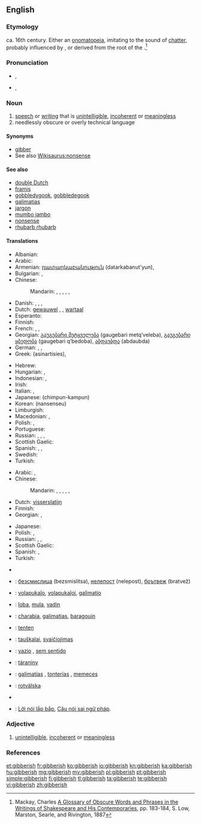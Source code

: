 ==English==

===Etymology===
ca. 16th century. Either an [[onomatopeia]], imitating to the sound of [[chatter]], probably influenced by {{term|jabber}}, or derived from the root of the {{etyl|ga}} {{term|gob|lang=ga||the mouth}}.<ref>Mackay, Charles [http://books.google.com/books?id=RCingf_1px0C&pg=PA183&lpg=PA183&dq=gibberish+etymology&source=web&ots=woP9Nswjn6&sig=zm3rR7oMcNw-yF3DDL5Q62t3EaA&hl=en&sa=X&oi=book_result&resnum=10&ct=result#PPA183,M1 A Glossary of Obscure Words and Phrases in the Writings of Shakespeare and His Contemporaries], pp. 183-184, S. Low, Marston, Searle, and Rivington, 1887</ref>

===Pronunciation===
* {{a|UK}} {{IPA|/ˈdʒɪb.ɜː(ɹ).ɪʃ/}}, {{X-SAMPA|/"dZIb.3:(r\).IS/}}
* {{a|US}} {{IPA|/ˈdʒɪb.ə.ɹɪʃ/}}, {{X-SAMPA|/"dZIb.@.r\IS/}}

===Noun===
{{en-noun|-|es}}

# [[speech]] or [[writing]] that is [[unintelligible]], [[incoherent]] or [[meaningless]]
# needlessly obscure or overly technical language

====Synonyms====
* [[gibber]]
* See also [[Wikisaurus:nonsense]]

====See also====
* [[double Dutch]]
* [[framis]]
* [[gobbledygook]], [[gobbledegook]]
* [[galimatias]]
* [[jargon]]
* [[mumbo jambo]]
* [[nonsense]]
* [[rhubarb rhubarb]]

====Translations====
{{trans-top|unintelligible speech or writing}}
* Albanian: {{t-|sq|dërdëllisje}}
* Arabic: {{t-|ar|رطانة|f|tr=raTaana}}
* Armenian: [[դատարկաբանություն]] (datarkabanut'yun),  {{t-|hy|ցնորք|tr=c’nork’}}
* Bulgarian: {{t+|bg|безсмислици|f|p|tr=bezsmislitsi}}, {{t+|bg|глупости|f|p|tr=gluposti}}
* Chinese:
*: Mandarin: {{t-|cmn|亂語|sc=Hani}}, {{t-|cmn|乱语|tr=luànyǔ|sc=Hani}}, {{t-|cmn|胡言亂語|sc=Hani}}, {{t-|cmn|胡言乱语|tr=húyán luànyǔ|sc=Hani}}, {{t-|cmn|胡話|sc=Hani}}, {{t-|cmn|胡话|tr=húhuà|sc=Hani}}
* Danish: {{t-|da|vrøvl|n}}, {{t-|da|volapyk|n}}, {{t+|da|kaudervælsk|n}}, {{t+|da|nonsens|n}}
* Dutch: [[gewauwel]] {{n}}, {{t+|nl|koeterwaals}} {{n}}, [[wartaal]]
* Esperanto: {{qualifier|slang}} {{t+|eo|volapukaĵo}}
* Finnish: {{t+|fi|siansaksa}}
* French: {{t+|fr|baragouin|m}}, {{t+|fr|galimatias|m}}, {{t+|fr|charabia|m}}
* Georgian: [[გაუგებარი მეტყველება]] (gaugebari metq‘veleba), [[გაუგებარი ყბედობა]] (gaugebari q‘bedoba), [[აბდაუბდა]] (abdaubda)
* German: {{t+|de|Kauderwelsch|n}}, {{t+|de|Kokolores|m}}, {{t+|de|Gequassel|n}}
* Greek: {{t+|el|ασυναρτησίες}} (asinartisíes), {{t+|el|αλαμπουρνέζικα}}
{{trans-mid}}
* Hebrew: {{t+|he|ג'יבריש|tr=jibrish}}
* Hungarian: {{t+|hu|badarság}}, {{t+|hu|zagyvaság}}
* Indonesian: {{t-|id|pepesan kosong}}, {{t-|id|bahasa raban}}
* Irish: {{t-|ga|gibiris|f}}
* Italian: {{t-|it|farfuglio|m}}, {{t-|it|borbottio|m}}
* Japanese: {{t-|ja|ちんぷんかんぷん}} (chimpun-kampun)
* Korean: {{t+|ko|난센스|sc=Hang}} (nansenseu)
* Limburgish: {{t|li|krièmerwelsj}}
* Macedonian: {{t-|mk|брборење|n|tr=brbórenje}},  {{t-|mk|баботење|n|tr=babótenje}}
* Polish: {{t-|pl|jazgot|m}}, {{t-|pl|bełkot|m}}
* Portuguese: {{t+|pt|algaravia|f}}
* Russian: {{t+|ru|тарабарщина|f|tr=tarabárščina}}, {{t+|ru|невнятность|f|tr=nevnjátnost’}},  {{t-|ru|белеберда|f|tr=beleberdá}}, {{t+|ru|галиматья|f|tr=galimat'já|sc=Cyrl}}
* Scottish Gaelic: {{t-|gd|goileam|m}}
* Spanish: {{t-|es|algarabía|f}}, {{t-|es|farfulla|f}}, {{t+|es|monserga|f}}
* Swedish: {{t+|sv|nonsens}}
* Turkish: {{t+|tr|saçma}}
{{trans-bottom}}

{{trans-top|needlessly obscure or overly technical language}}
* Arabic: {{t-|ar|ثرثرة|f|tr=tharthara}},  {{t-|ar|بربرة|f|tr=barbara}}
* Chinese:
*: Mandarin: {{t-|cmn|亂語|sc=Hani}}, {{t-|cmn|乱语|tr=luànyǔ|sc=Hani}}, {{t-|cmn|胡言亂語|sc=Hani}}, {{t-|cmn|胡言乱语|tr=húyán luànyǔ|sc=Hani}}, {{t-|cmn|胡話|sc=Hani}}, {{t-|cmn|胡话|tr=húhuà|sc=Hani}}
* Dutch: [[visserslatijn]] {{n}}
* Finnish: {{t+|fi|heprea}}
* Georgian: {{t-|ka|გაუგებარი|sc=Geor}}, {{t-|ka|ტექნიკური ენა|sc=Geor}}
{{trans-mid}}
* Japanese: {{t-|ja|美辞麗句|tr=びじれいく, bijireiku}}
* Polish: {{t-|pl|jazgot|m}}, {{t-|pl|bełkot|m}}
* Russian: {{t+|ru|тарабарщина|f|tr=tarabárščina}},  {{t+|ru|белиберда|f|tr=beliberdá}},  {{t+|ru|бессмыслица|f|tr=bessmýslica}}
* Scottish Gaelic: {{t-|gd|goileam|m}}
* Spanish: {{t+|es|jerga|f}}, {{t+|es|galimatías|m}}
* Turkish: {{t+|tr|jargon}}
{{trans-bottom}}

{{checktrans-top}}
* {{trreq|sq}}
* {{ttbc|bg}}: [[безсмислица]] (bezsmislitsa), [[нелепост]] (nelepost), [[брътвеж]] (bratvež)
* {{ttbc|eo}}: [[volapukaĵo]], [[volapukaĵoj]], [[galimatio]]
* {{ttbc|et}}: [[loba]], [[mula]], [[vadin]]
* {{ttbc|fr}}: [[charabia]], [[galimatias]], [[baragouin]]
{{trans-mid}}
* {{ttbc|ht}}: [[tenten]]
* {{ttbc|lt}}: [[tauškalai]], [[svaičiojimas]]
* {{ttbc|pt}}: [[vazio]] {{m}}, [[sem sentido]]
* {{ttbc|sk}}: [[táraniny]] {{f|p}}
* {{ttbc|es}}: [[galimatías]] {{m|p}}, [[tonterías]] {{f|p}}, [[memeces]] {{f|p}}
* {{ttbc|sv}}: [[rotvälska]]
* {{trreq|tr}}
* {{ttbc|vi}}: [[Lời nói lắp bắp]], [[Câu nói sai ngữ pháp]].
{{trans-bottom}}

===Adjective===
{{en-adj}}

# [[unintelligible]], [[incoherent]] or [[meaningless]]

===References===
<references/>

[[et:gibberish]]
[[fr:gibberish]]
[[ko:gibberish]]
[[io:gibberish]]
[[kn:gibberish]]
[[ka:gibberish]]
[[hu:gibberish]]
[[mg:gibberish]]
[[my:gibberish]]
[[pl:gibberish]]
[[pt:gibberish]]
[[simple:gibberish]]
[[fi:gibberish]]
[[tl:gibberish]]
[[ta:gibberish]]
[[te:gibberish]]
[[vi:gibberish]]
[[zh:gibberish]]